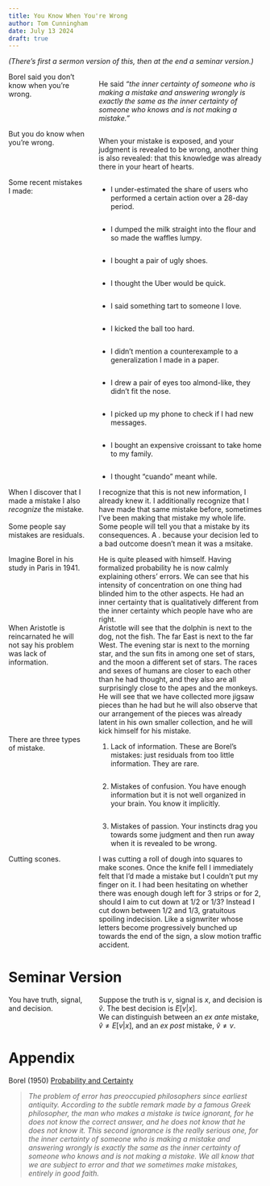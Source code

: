 ```yaml
---
title: You Know When You're Wrong
author: Tom Cunningham
date: July 13 2024
draft: true
---
```

<style>
/* dt { font-weight: bold; }
dd { margin-left: 4em; margin-bottom: 0.5em; } */
dl {display: grid;grid-template-columns: max-content auto;}
dt {grid-column-start: 1; width: 4cm;}
dd {grid-column-start: 2; margin-left: 2em;}
blockquote { font-style: italic; }
</style>

*(There's first a sermon version of this, then at the end a seminar version.)*

Borel said you don't know when you're wrong.

: He said *"the inner certainty of someone who is making a mistake and answering wrongly is exactly the same as the inner certainty of someone who knows and is not making a mistake."*

But you do know when you're wrong.

: When your mistake is exposed, and your judgment is revealed to be wrong, another thing is also revealed: that this knowledge was already there in your heart of hearts.

Some recent mistakes I made:
: - I under-estimated the share of users who performed a certain action over a 28-day period.
: - I dumped the milk straight into the flour and so made the waffles lumpy.
: - I bought a pair of ugly shoes.
: - I thought the Uber would be quick.
: - I said something tart to someone I love.
: - I kicked the ball too hard.
: - I didn't mention a counterexample to a generalization I made in a paper.
: - I drew a pair of eyes too almond-like, they didn't fit the nose.
: - I picked up my phone to check if I had new messages.
: - I bought an expensive croissant to take home to my family.
: - I thought "cuando" meant while.

When I discover that I made a mistake I also *recognize* the mistake.
: I recognize that this is not new information, I already knew it. I additionally recognize that I have made that same mistake before, sometimes I've been making that mistake my whole life.

Some people say mistakes are residuals.
: Some people will tell you that a mistake by its consequences. A . because your decision led to a bad outcome doesn't mean it was a msitake. 


<!-- : People who have studied a little mathematics will often give lectures: they will say an error is the difference between the information you have and the truth. They will say that just because your decision led to a bad outcome doesn't mean it was a mistake, that's *ex post* & this is *ex ante*. -->
<!-- : But this is just the formal model of a mistake and I think this type of mistake is rare. Almost all mistakes of consequence are not from lack of information but from lack of clarity. -->

Imagine Borel in his study in Paris in 1941.
: He is quite pleased with himself. Having formalized probability he is now calmly explaining others' errors. We can see that his intensity of concentration on one thing had blinded him to the other aspects. He had an inner certainty that is qualitatively different from the inner certainty which people have who are right.

When Aristotle is reincarnated he will not say his problem was lack of information.
: Aristotle will see that the dolphin is next to the dog, not the fish. The far East is next to the far West. The evening star is next to the morning star, and the sun fits in among one set of stars, and the moon a different set of stars. The races and sexes of humans are closer to each other than he had thought, and they also are all surprisingly close to the apes and the monkeys.
: He will see that we have collected more jigsaw pieces than he had but he will also observe that our arrangement of the pieces was already latent in his own smaller collection, and he will kick himself for his mistake.

There are three types of mistake.
: 1. Lack of information. These are Borel's mistakes: just residuals from too little information. They are rare.
: 2. Mistakes of confusion. You have enough information but it is not well organized in your brain. You know it implicitly.
: 3. Mistakes of passion. Your instincts drag you towards some judgment and then run away when it is revealed to be wrong.

Cutting scones.
: I was cutting a roll of dough into squares to make scones. Once the knife fell I immediately felt that I'd made a mistake but I couldn't put my finger on it. I had been hesitating on whether there was enough dough left for 3 strips or for 2, should I aim to cut down at 1/2 or 1/3? Instead I cut down between 1/2 and 1/3, gratuitous spoiling indecision. Like a signwriter whose letters become progressively bunched up towards the end of the sign, a slow motion traffic accident.

   <!-- _Strictly:_ suppose the ideal width is 2 inches, & then arriving towards the end I saw that the remaining dough was 5 inches wide. So I could have three slightly undersized (1.7) or two slightly oversized (2.5). Instead I chose neither: I kept cutting at 2 inches, so I'd be left with 3 inches, which I'd have to cut into 1.5. (the loss is convex in distance from the ideal size) -->
   <!-- Things this is like: (1) trying to satisfy two people you love and satisfying neither; (2) avoidance of awkwardness leading to even greater awkwardness in the future; (3)  -->


<!-- 
   -  Hypnotized intellectuals will repeat wrong things. They will say that only attempted murder should be illegal, not successful murder.
   - (And there is a very weak correlation between those who have the most information and those who make the fewest mistakes).
   - Post nut clarity.
   - I didn't floss my teeth
-->

#        Seminar Version

You have truth, signal, and decision.
: Suppose the truth is $v$, signal is $x$, and decision is $\hat{v}$. The best decision is $E[v|x]$.
: We can distinguish between an *ex ante* mistake, $\hat{v}\neq E[v|x]$, and an *ex post* mistake, $\hat{v}\neq v$.





#        Appendix


Borel (1950) [Probability and Certainty](https://archive.org/details/probabilitycerta0000bore/page/114/mode/2up?q=%22inner+certainty%22)

   > The problem of error has preoccupied philosophers since earliest antiquity. According to the subtle remark made by a famous Greek philosopher, the man who makes a mistake is twice ignorant, for he does not know the correct answer, and he does not know that he does not know it. This second ignorance is the really serious one, for the inner certainty of someone who is making a mistake and answering wrongly is exactly the same as the inner certainty of someone who knows and is not making a mistake. We all know that we are subject to error and that we sometimes make mistakes, entirely in good faith.


